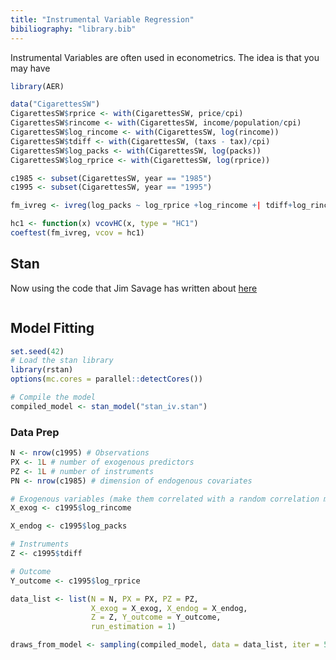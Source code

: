 ```yaml
---
title: "Instrumental Variable Regression"
bibiliography: "library.bib"
---
```


Instrumental Variables are often used in econometrics. The idea is that you may have 

```r
library(AER)
```

```r
data("CigarettesSW")
CigarettesSW$rprice <- with(CigarettesSW, price/cpi)
CigarettesSW$rincome <- with(CigarettesSW, income/population/cpi)
CigarettesSW$log_rincome <- with(CigarettesSW, log(rincome))
CigarettesSW$tdiff <- with(CigarettesSW, (taxs - tax)/cpi)
CigarettesSW$log_packs <- with(CigarettesSW, log(packs))
CigarettesSW$log_rprice <- with(CigarettesSW, log(rprice))

c1985 <- subset(CigarettesSW, year == "1985")
c1995 <- subset(CigarettesSW, year == "1995")
```

```r
fm_ivreg <- ivreg(log_packs ~ log_rprice +log_rincome +| tdiff+log_rincome, data = c1995)
```

```r
hc1 <- function(x) vcovHC(x, type = "HC1")
coeftest(fm_ivreg, vcov = hc1)
```

## Stan

Now using the code that Jim Savage has written about [here](http://modernstatisticalworkflow.blogspot.com/2017/11/bayesian-instrumental-variables-with.html)

```

```

## Model Fitting

```r
set.seed(42)
# Load the stan library
library(rstan)
options(mc.cores = parallel::detectCores())

# Compile the model
compiled_model <- stan_model("stan_iv.stan")
```

### Data Prep

```r
N <- nrow(c1995) # Observations
PX <- 1L # number of exogenous predictors
PZ <- 1L # number of instruments
PN <- nrow(c1985) # dimension of endogenous covariates

# Exogenous variables (make them correlated with a random correlation matrix)
X_exog <- c1995$log_rincome

X_endog <- c1995$log_packs

# Instruments
Z <- c1995$tdiff

# Outcome
Y_outcome <- c1995$log_rprice

data_list <- list(N = N, PX = PX, PZ = PZ,
                  X_exog = X_exog, X_endog = X_endog, 
                  Z = Z, Y_outcome = Y_outcome, 
                  run_estimation = 1)

```


```r
draws_from_model <- sampling(compiled_model, data = data_list, iter = 50, chains = 1)
```

